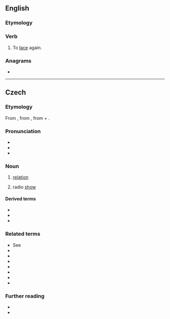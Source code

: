 ==English==

===Etymology===
{{prefix|en|re|lace}}

===Verb===
{{en-verb|relac}}

# {{lb|en|transitive}} To [[lace]] again.

===Anagrams===
* {{anagrams|en|a=aceelr|Carlee|Cereal|alerce|cereal|claree|cleare}}

----

==Czech==

===Etymology===
From {{der|cs|la|relatus}}, from {{m|la|refero}}, from {{m|la|re-}} + {{m|la|fero}}.

===Pronunciation===
* {{cs-IPA}}
* {{audio|Cs-relace.ogg|Audio|lang=cs}}
* {{rhymes|atsɛ|lang=cs}}

===Noun===
{{cs-noun|g=f}}

# {{lb|cs|set theory}} [[relation]]
# radio [[show]]

====Derived terms====
* {{l|cs|relace ekvivalence}}
* {{l|cs|relační}}
* {{l|cs|binární relace}}

===Related terms===
* See {{l|cs|oferta}}
* {{l|cs|relativistický}}
* {{l|cs|relativita}}
* {{l|cs|relativizace}}
* {{l|cs|relativizovat}}
* {{l|cs|relativismus}}
* {{l|cs|relativista}}
* {{l|cs|relativní}}

===Further reading===
* {{R:PSJC}}
* {{R:SSJC}}